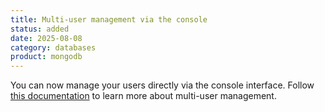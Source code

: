 ```yaml
---
title: Multi-user management via the console
status: added
date: 2025-08-08
category: databases
product: mongodb
---
```


You can now manage your users directly via the console interface. Follow [this documentation](https://www.scaleway.com/en/docs/managed-mongodb-databases/how-to/manage-users/) to learn more about multi-user management.

